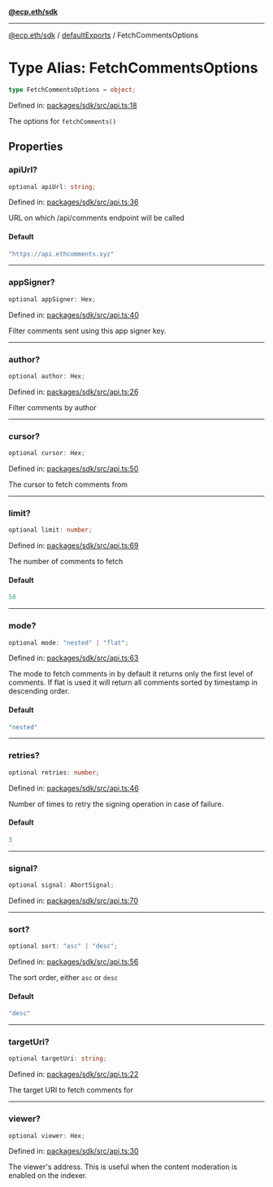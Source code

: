 [**@ecp.eth/sdk**](../../index.mdx)

***

[@ecp.eth/sdk](/sdk-reference/index.mdx) / [defaultExports](/sdk-reference/defaultExports/index.mdx) / FetchCommentsOptions

# Type Alias: FetchCommentsOptions

```ts
type FetchCommentsOptions = object;
```

Defined in: [packages/sdk/src/api.ts:18](https://github.com/ecp-eth/comments-monorepo/blob/main/packages/sdk/src/api.ts#L18)

The options for `fetchComments()`

## Properties

### apiUrl?

```ts
optional apiUrl: string;
```

Defined in: [packages/sdk/src/api.ts:36](https://github.com/ecp-eth/comments-monorepo/blob/main/packages/sdk/src/api.ts#L36)

URL on which /api/comments endpoint will be called

#### Default

```ts
"https://api.ethcomments.xyz"
```

***

### appSigner?

```ts
optional appSigner: Hex;
```

Defined in: [packages/sdk/src/api.ts:40](https://github.com/ecp-eth/comments-monorepo/blob/main/packages/sdk/src/api.ts#L40)

Filter comments sent using this app signer key.

***

### author?

```ts
optional author: Hex;
```

Defined in: [packages/sdk/src/api.ts:26](https://github.com/ecp-eth/comments-monorepo/blob/main/packages/sdk/src/api.ts#L26)

Filter comments by author

***

### cursor?

```ts
optional cursor: Hex;
```

Defined in: [packages/sdk/src/api.ts:50](https://github.com/ecp-eth/comments-monorepo/blob/main/packages/sdk/src/api.ts#L50)

The cursor to fetch comments from

***

### limit?

```ts
optional limit: number;
```

Defined in: [packages/sdk/src/api.ts:69](https://github.com/ecp-eth/comments-monorepo/blob/main/packages/sdk/src/api.ts#L69)

The number of comments to fetch

#### Default

```ts
50
```

***

### mode?

```ts
optional mode: "nested" | "flat";
```

Defined in: [packages/sdk/src/api.ts:63](https://github.com/ecp-eth/comments-monorepo/blob/main/packages/sdk/src/api.ts#L63)

The mode to fetch comments in by default it returns only the first level of comments.
If flat is used it will return all comments sorted by timestamp in descending order.

#### Default

```ts
"nested"
```

***

### retries?

```ts
optional retries: number;
```

Defined in: [packages/sdk/src/api.ts:46](https://github.com/ecp-eth/comments-monorepo/blob/main/packages/sdk/src/api.ts#L46)

Number of times to retry the signing operation in case of failure.

#### Default

```ts
3
```

***

### signal?

```ts
optional signal: AbortSignal;
```

Defined in: [packages/sdk/src/api.ts:70](https://github.com/ecp-eth/comments-monorepo/blob/main/packages/sdk/src/api.ts#L70)

***

### sort?

```ts
optional sort: "asc" | "desc";
```

Defined in: [packages/sdk/src/api.ts:56](https://github.com/ecp-eth/comments-monorepo/blob/main/packages/sdk/src/api.ts#L56)

The sort order, either `asc` or `desc`

#### Default

```ts
"desc"
```

***

### targetUri?

```ts
optional targetUri: string;
```

Defined in: [packages/sdk/src/api.ts:22](https://github.com/ecp-eth/comments-monorepo/blob/main/packages/sdk/src/api.ts#L22)

The target URI to fetch comments for

***

### viewer?

```ts
optional viewer: Hex;
```

Defined in: [packages/sdk/src/api.ts:30](https://github.com/ecp-eth/comments-monorepo/blob/main/packages/sdk/src/api.ts#L30)

The viewer's address. This is useful when the content moderation is enabled on the indexer.

